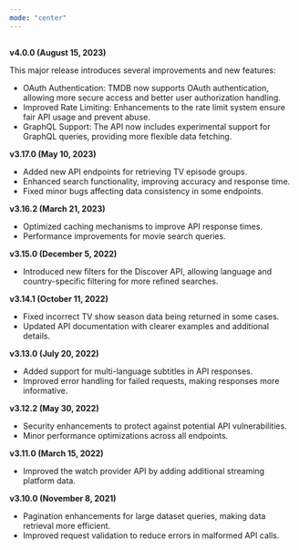 ---
mode: "center"
---

##
**v4.0.0 (August 15, 2023)**

This major release introduces several improvements and new features:

- OAuth Authentication: TMDB now supports OAuth authentication, allowing more secure access and better user authorization handling.
- Improved Rate Limiting: Enhancements to the rate limit system ensure fair API usage and prevent abuse.
- GraphQL Support: The API now includes experimental support for GraphQL queries, providing more flexible data fetching.

**v3.17.0 (May 10, 2023)**
- Added new API endpoints for retrieving TV episode groups.
- Enhanced search functionality, improving accuracy and response time.
- Fixed minor bugs affecting data consistency in some endpoints.

**v3.16.2 (March 21, 2023)**

- Optimized caching mechanisms to improve API response times.
- Performance improvements for movie search queries.

**v3.15.0 (December 5, 2022)**
- Introduced new filters for the Discover API, allowing language and country-specific filtering for 
more refined searches.

**v3.14.1 (October 11, 2022)**

- Fixed incorrect TV show season data being returned in some cases.
- Updated API documentation with clearer examples and additional details.

**v3.13.0 (July 20, 2022)**

- Added support for multi-language subtitles in API responses.
- Improved error handling for failed requests, making responses more informative.

**v3.12.2 (May 30, 2022)**
- Security enhancements to protect against potential API vulnerabilities.
- Minor performance optimizations across all endpoints.

**v3.11.0 (March 15, 2022)**
- Improved the watch provider API by adding additional streaming platform data.

**v3.10.0 (November 8, 2021)**
- Pagination enhancements for large dataset queries, making data retrieval more efficient.
- Improved request validation to reduce errors in malformed API calls.